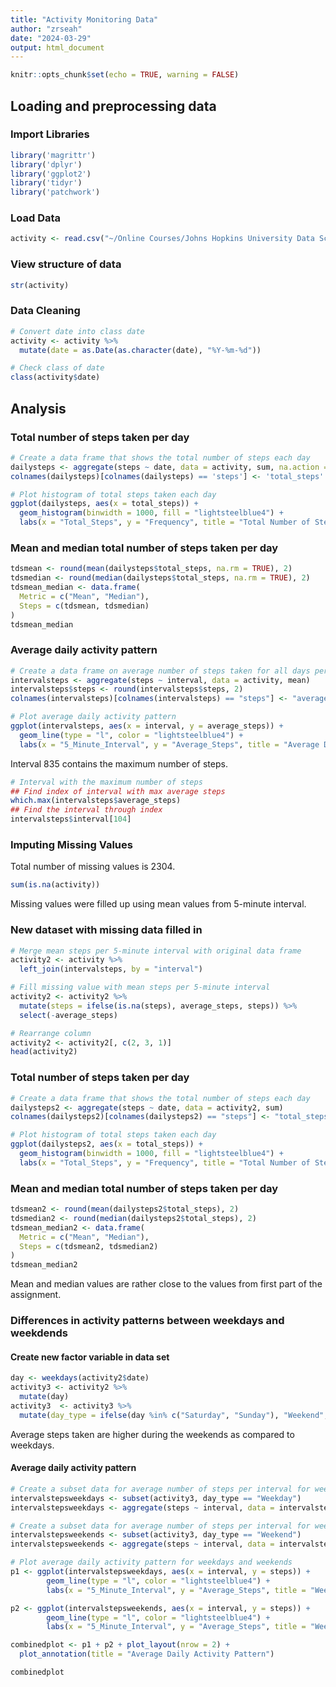 ```yaml
---
title: "Activity Monitoring Data"
author: "zrseah"
date: "2024-03-29"
output: html_document
---
```


```r
knitr::opts_chunk$set(echo = TRUE, warning = FALSE)
```


## Loading and preprocessing data 

### Import Libraries 
```r
library('magrittr')
library('dplyr')
library('ggplot2')
library('tidyr')
library('patchwork')
```

### Load Data
```r
activity <- read.csv("~/Online Courses/Johns Hopkins University Data Science Foundations using R Specialization/Assignment/Module 5/RepData_PeerAssessment1/activity.csv")
```

### View structure of data
```r
str(activity)
```

### Data Cleaning
```r
# Convert date into class date 
activity <- activity %>%  
  mutate(date = as.Date(as.character(date), "%Y-%m-%d"))

# Check class of date 
class(activity$date)
```


## Analysis

### Total number of steps taken per day
```r
# Create a data frame that shows the total number of steps each day 
dailysteps <- aggregate(steps ~ date, data = activity, sum, na.action = na.pass)
colnames(dailysteps)[colnames(dailysteps) == 'steps'] <- 'total_steps'

# Plot histogram of total steps taken each day
ggplot(dailysteps, aes(x = total_steps)) +
  geom_histogram(binwidth = 1000, fill = "lightsteelblue4") +
  labs(x = "Total_Steps", y = "Frequency", title = "Total Number of Steps Taken Each Day")

```

### Mean and median total number of steps taken per day
```r
tdsmean <- round(mean(dailysteps$total_steps, na.rm = TRUE), 2)
tdsmedian <- round(median(dailysteps$total_steps, na.rm = TRUE), 2)
tdsmean_median <- data.frame(
  Metric = c("Mean", "Median"),
  Steps = c(tdsmean, tdsmedian)
)
tdsmean_median
```

### Average daily activity pattern
```r
# Create a data frame on average number of steps taken for all days per interval 
intervalsteps <- aggregate(steps ~ interval, data = activity, mean)
intervalsteps$steps <- round(intervalsteps$steps, 2)
colnames(intervalsteps)[colnames(intervalsteps) == "steps"] <- "average_steps"

# Plot average daily activity pattern
ggplot(intervalsteps, aes(x = interval, y = average_steps)) +
  geom_line(type = "l", color = "lightsteelblue4") +
  labs(x = "5_Minute_Interval", y = "Average_Steps", title = "Average Daily Activity Pattern")
```




Interval 835 contains the maximum number of steps.




```r
# Interval with the maximum number of steps 
## Find index of interval with max average steps 
which.max(intervalsteps$average_steps)
## Find the interval through index 
intervalsteps$interval[104]
```

### Imputing Missing Values 




Total number of missing values is 2304.




```r
sum(is.na(activity))
```




Missing values were filled up using mean values from 5-minute interval.




### New dataset with missing data filled in
```r
# Merge mean steps per 5-minute interval with original data frame 
activity2 <- activity %>%  
  left_join(intervalsteps, by = "interval")

# Fill missing value with mean steps per 5-minute interval
activity2 <- activity2 %>% 
  mutate(steps = ifelse(is.na(steps), average_steps, steps)) %>% 
  select(-average_steps)

# Rearrange column 
activity2 <- activity2[, c(2, 3, 1)]
head(activity2)
```

### Total number of steps taken per day
```r
# Create a data frame that shows the total number of steps each day 
dailysteps2 <- aggregate(steps ~ date, data = activity2, sum)
colnames(dailysteps2)[colnames(dailysteps2) == "steps"] <- "total_steps"

# Plot histogram of total steps taken each day 
ggplot(dailysteps2, aes(x = total_steps)) + 
  geom_histogram(binwidth = 1000, fill = "lightsteelblue4") +
  labs(x = "Total_Steps", y = "Frequency", title = "Total Number of Steps Taken Each Day")
```

### Mean and median total number of steps taken per day
```r
tdsmean2 <- round(mean(dailysteps2$total_steps), 2)
tdsmedian2 <- round(median(dailysteps2$total_steps), 2)
tdsmean_median2 <- data.frame(
  Metric = c("Mean", "Median"),
  Steps = c(tdsmean2, tdsmedian2)
)
tdsmean_median2
```




Mean and median values are rather close to the values from first part of the assignment. 




### Differences in activity patterns between weekdays and weekdends

#### Create new factor variable in data set 
```r
day <- weekdays(activity2$date)
activity3 <- activity2 %>% 
  mutate(day) 
activity3  <- activity3 %>%
  mutate(day_type = ifelse(day %in% c("Saturday", "Sunday"), "Weekend", "Weekday"))
```




Average steps taken are higher during the weekends as compared to weekdays. 




#### Average daily activity pattern
```r
# Create a subset data for average number of steps per interval for weekdays 
intervalstepsweekdays <- subset(activity3, day_type == "Weekday") 
intervalstepsweekdays <- aggregate(steps ~ interval, data = intervalstepsweekdays, sum)

# Create a subset data for average number of steps per interval for weekends
intervalstepsweekends <- subset(activity3, day_type == "Weekend") 
intervalstepsweekends <- aggregate(steps ~ interval, data = intervalstepsweekends, sum)

# Plot average daily activity pattern for weekdays and weekends 
p1 <- ggplot(intervalstepsweekdays, aes(x = interval, y = steps)) + 
        geom_line(type = "l", color = "lightsteelblue4") +
        labs(x = "5_Minute_Interval", y = "Average_Steps", title = "Weekdays")

p2 <- ggplot(intervalstepsweekends, aes(x = interval, y = steps)) + 
        geom_line(type = "l", color = "lightsteelblue4") +
        labs(x = "5_Minute_Interval", y = "Average_Steps", title = "Weekends")

combinedplot <- p1 + p2 + plot_layout(nrow = 2) +
  plot_annotation(title = "Average Daily Activity Pattern")

combinedplot
```